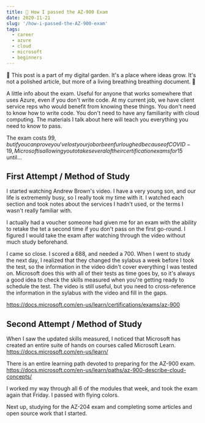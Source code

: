 ```yaml
---
title: 🌱 How I passed the AZ-900 Exam
date: 2020-11-21
slug: '/how-i-passed-the-AZ-900-exam'
tags:
  - career
  - azure
  - cloud
  - microsoft
  - beginners
---
```


🌱 This post is a part of my digital garden. It's a place where ideas grow.
It's not a polished article, but more of a living breathing breathing document. 🌱

A little info about the exam. 
Useful for anyone that works somewhere that uses Azure, even if you don't write code. 
At my current job, we have client service reps who would benefit from knowing these things. You don't need to know how to write code. You don't need to have any familiarity with cloud computing. The materials I talk about here will teach you everything you need to know to pass. 

The exam costs $99, but if you can prove you've lost your job or been furloughed because of COVID-19, Microsoft is allowing you to take several of their certification exams for 15$ until...

## First Attempt / Method of Study

I started watching Andrew Brown's video. I have a very young son, and our life is extrememly busy, so I really took my time with it. I watched each section and took notes about the services I hadn't used, or the terms I wasn't really familiar with.

I actually had a voucher someone had given me for an exam with the ability to retake the tet a second time if you don't pass on the first go-round. I figured I would take the exam after watching through the video without much study beforehand. 

I came so close. I scored a 688, and needed a 700. When I went to study the next day, I realized that they changed the sylabus a week before I took the test, so the information in the video didn't cover everything I was tested on. Microsoft does this with all of their tests as time goes by, so it's always a good idea to check the skills measured when you're getting ready to schedule the test. The video is still useful, but you need to cross-reference the information in the sylabus with the video and fill in the gaps. 

https://docs.microsoft.com/en-us/learn/certifications/exams/az-900

## Second Attempt / Method of Study

When I saw the updated skills measured, I noticed that Microsoft has created an entire suite of hands on courses called Microsoft Learn. 
https://docs.microsoft.com/en-us/learn/

There is an entire learning path devoted to preparing for the AZ-900 exam. 
https://docs.microsoft.com/en-us/learn/paths/az-900-describe-cloud-concepts/


I worked my way through all 6 of the modules that week, and took the exam again that Friday. I passed with flying colors.

Next up, studying for the AZ-204 exam and completing some articles and open source work that I started. 


